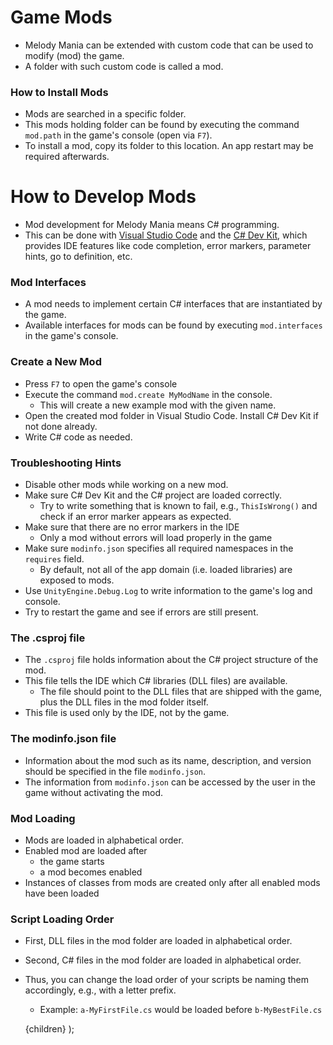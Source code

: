 
# Game Mods
- Melody Mania can be extended with custom code that can be used to modify (mod) the game.
- A folder with such custom code is called a mod.

### How to Install Mods
- Mods are searched in a specific folder.
- This mods holding folder can be found by executing the command `mod.path` in the game's console (open via `F7`).
- To install a mod, copy its folder to this location. An app restart may be required afterwards.

# How to Develop Mods
- Mod development for Melody Mania means C# programming.
- This can be done with [Visual Studio Code](https://code.visualstudio.com/)
and the [C# Dev Kit](https://marketplace.visualstudio.com/items?itemName=ms-dotnettools.csdevkit), which provides IDE features like
code completion, error markers, parameter hints, go to definition, etc.

### Mod Interfaces
- A mod needs to implement certain C# interfaces that are instantiated by the game.
- Available interfaces for mods can be found by executing `mod.interfaces` in the game's console.

### Create a New Mod
- Press `F7` to open the game's console
- Execute the command `mod.create MyModName` in the console.
    - This will create a new example mod with the given name.
- Open the created mod folder in Visual Studio Code. Install C# Dev Kit if not done already.
- Write C# code as needed.

### Troubleshooting Hints
- Disable other mods while working on a new mod.
- Make sure C# Dev Kit and the C# project are loaded correctly.
    - Try to write something that is known to fail, e.g., `ThisIsWrong()` and check if an error marker appears as expected.
- Make sure that there are no error markers in the IDE
    - Only a mod without errors will load properly in the game
- Make sure `modinfo.json` specifies all required namespaces in the `requires` field.
    - By default, not all of the app domain (i.e. loaded libraries) are exposed to mods.
- Use `UnityEngine.Debug.Log` to write information to the game's log and console.
- Try to restart the game and see if errors are still present.

### The .csproj file
- The `.csproj` file holds information about the C# project structure of the mod.
- This file tells the IDE which C# libraries (DLL files) are available.
    - The file should point to the DLL files that are shipped with the game,
      plus the DLL files in the mod folder itself.
- This file is used only by the IDE, not by the game.

### The modinfo.json file
- Information about the mod such as its name, description, and version should be specified in the file `modinfo.json`.
- The information from `modinfo.json` can be accessed by the user in the game without activating the mod.

### Mod Loading
- Mods are loaded in alphabetical order.
- Enabled mod are loaded after
    - the game starts
    - a mod becomes enabled
- Instances of classes from mods are created only after all enabled mods have been loaded

### Script Loading Order
- First, DLL files in the mod folder are loaded in alphabetical order.
- Second, C# files in the mod folder are loaded in alphabetical order.
- Thus, you can change the load order of your scripts be naming them accordingly, e.g., with a letter prefix.
    - Example: `a-MyFirstFile.cs` would be loaded before `b-MyBestFile.cs`

    <MdxLayoutComponent>{children}</MdxLayoutComponent>
);
